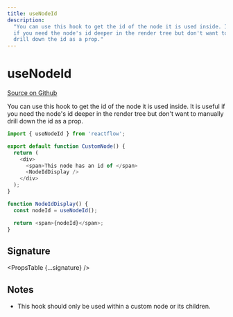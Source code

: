 ```yaml
---
title: useNodeId
description:
  "You can use this hook to get the id of the node it is used inside. It is useful
  if you need the node's id deeper in the render tree but don't want to manually
  drill down the id as a prop."
---
```



# useNodeId

[Source on Github](https://github.com/xyflow/xyflow/blob/v11/packages/core/src/contexts/NodeIdContext.ts/#L7)

You can use this hook to get the id of the node it is used inside. It is useful
if you need the node's id deeper in the render tree but don't want to manually
drill down the id as a prop.

```js
import { useNodeId } from 'reactflow';

export default function CustomNode() {
  return (
    <div>
      <span>This node has an id of </span>
      <NodeIdDisplay />
    </div>
  );
}

function NodeIdDisplay() {
  const nodeId = useNodeId();

  return <span>{nodeId}</span>;
}
```

## Signature

<PropsTable {...signature} />

## Notes

- This hook should only be used within a custom node or its children.
